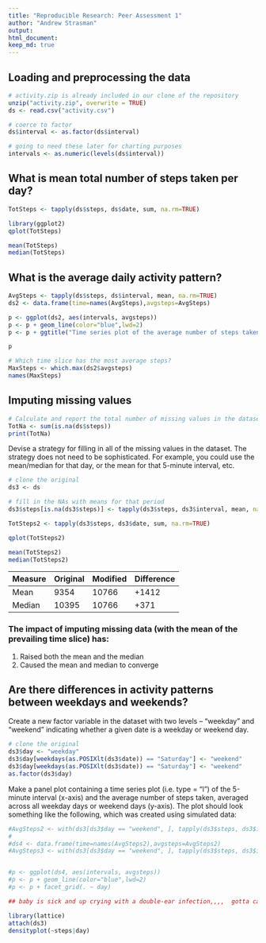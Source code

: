 ```yaml
---
title: "Reproducible Research: Peer Assessment 1"
author: "Andrew Strasman"
output: 
html_document:
keep_md: true
---
```



## Loading and preprocessing the data

```r
# activity.zip is already included in our clone of the repository 
unzip("activity.zip", overwrite = TRUE)
ds <- read.csv("activity.csv")

# coerce to factor
ds$interval <- as.factor(ds$interval)

# going to need these later for charting purposes
intervals <- as.numeric(levels(ds$interval))

```


## What is mean total number of steps taken per day?

```r
TotSteps <- tapply(ds$steps, ds$date, sum, na.rm=TRUE)

library(ggplot2)
qplot(TotSteps)

mean(TotSteps)
median(TotSteps)
```


## What is the average daily activity pattern?

```r

AvgSteps <- tapply(ds$steps, ds$interval, mean, na.rm=TRUE)
ds2 <- data.frame(time=names(AvgSteps),avgsteps=AvgSteps)

p <- ggplot(ds2, aes(intervals, avgsteps))
p <- p + geom_line(color="blue",lwd=2)
p <- p + ggtitle("Time series plot of the average number of steps taken")

p

```

```r
# Which time slice has the most average steps?
MaxSteps <- which.max(ds2$avgsteps)
names(MaxSteps)
```

## Imputing missing values

```r
# Calculate and report the total number of missing values in the dataset (i.e. the total number of rows with NAs)
TotNa <- sum(is.na(ds$steps))
print(TotNa)
```


Devise a strategy for filling in all of the missing values in the dataset. The strategy does not need to be sophisticated. For example, you could use the mean/median for that day, or the mean for that 5-minute interval, etc.

```r
# clone the original
ds3 <- ds

# fill in the NAs with means for that period
ds3$steps[is.na(ds3$steps)] <- tapply(ds3$steps, ds3$interval, mean, na.rm = TRUE)

```


```r
TotSteps2 <- tapply(ds3$steps, ds3$date, sum, na.rm=TRUE)

qplot(TotSteps2)

mean(TotSteps2)
median(TotSteps2)
```

Measure | Original | Modified | Difference
--------|----------|----------|------------
Mean    |   9354  |   10766  |   +1412  
Median  |   10395  |   10766  |    +371

### The impact of imputing missing data (with the mean of the prevailing time slice) has:
1. Raised both the mean and the median
2. Caused the mean and median to converge


## Are there differences in activity patterns between weekdays and weekends?

Create a new factor variable in the dataset with two levels -- "weekday" and "weekend" indicating whether a given date is a weekday or weekend day.

```r
# clone the original
ds3$day <- "weekday"
ds3$day[weekdays(as.POSIXlt(ds3$date)) == "Saturday"] <- "weekend"
ds3$day[weekdays(as.POSIXlt(ds3$date)) == "Saturday"] <- "weekend"
as.factor(ds3$day)

```

Make a panel plot containing a time series plot (i.e. type = "l") of the 5-minute interval (x-axis) and the average number of steps taken, averaged across all weekday days or weekend days (y-axis). The plot should look something like the following, which was created using simulated data:

```r
#AvgSteps2 <- with(ds3[ds3$day == "weekend", ], tapply(ds3$steps, ds3$interval, mean))
#
#ds4 <- data.frame(time=names(AvgSteps2),avgsteps=AvgSteps2)
#AvgSteps3 <- with(ds3[ds3$day == "weekend", ], tapply(ds3$steps, ds3$interval, mean))


#p <- ggplot(ds4, aes(intervals, avgsteps))
#p <- p + geom_line(color="blue",lwd=2)
#p <- p + facet_grid(. ~ day)

## baby is sick and up crying with a double-ear infection,,,,  gotta call this a night...

library(lattice)
attach(ds3)
densityplot(~steps|day)

```

